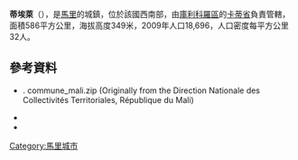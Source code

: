 '''蒂埃萊'''（{{lang-fr|Tiélé}}），是[[馬里|馬里]]的城鎮，位於該國西南部，由[[庫利科羅區|庫利科羅區]]的[[卡蒂省|卡蒂省]]負責管轄，面積586平方公里，海拔高度349米，2009年人口18,696，人口密度每平方公里32人。

==參考資料==
*{{citation | contribution= Common and Fundamental Operational Datasets Registry: Mali | publisher= United Nations Office for the Coordination of Humanitarian Affairs | url= http://cod.humanitarianresponse.info/country-region/mali | deadurl= yes | archiveurl= https://web.archive.org/web/20121214211137/http://cod.humanitarianresponse.info/country-region/Mali | archivedate= 2012-12-14 }}. commune_mali.zip (Originally from the Direction Nationale des Collectivités Territoriales, République du Mali)
*{{citation | url=http://instat.gov.ml/documentation/koulikoro.pdf | publisher=République de Mali: Institut National de la Statistique | title=Resultats Recensement Général de la Population et de l’Habitat 2009 (Région de Koulikoro) | language=fr | accessdate=2015-07-26 | archive-date=2011-07-22 | archive-url=https://web.archive.org/web/20110722215741/http://instat.gov.ml/documentation/koulikoro.pdf | dead-url=no }}
*{{citation | title=Communes de la Région de Koulikoro | publisher=Ministère de l’administration territoriale et des collectivités locales, République du Mali | url=http://www.matcl.gov.ml/pdf/ComRegKoulikoro.pdf | language=fr | deadurl=yes | archiveurl=https://web.archive.org/web/20120309074136/http://www.matcl.gov.ml/pdf/ComRegKoulikoro.pdf | archivedate=2012-03-09 }}

{{Coord|12|18|10|N|7|34|5|W|display=title}}

{{庫利科羅區}}

[[Category:馬里城市|Category:馬里城市]]


{{Mali-geo-stub}}